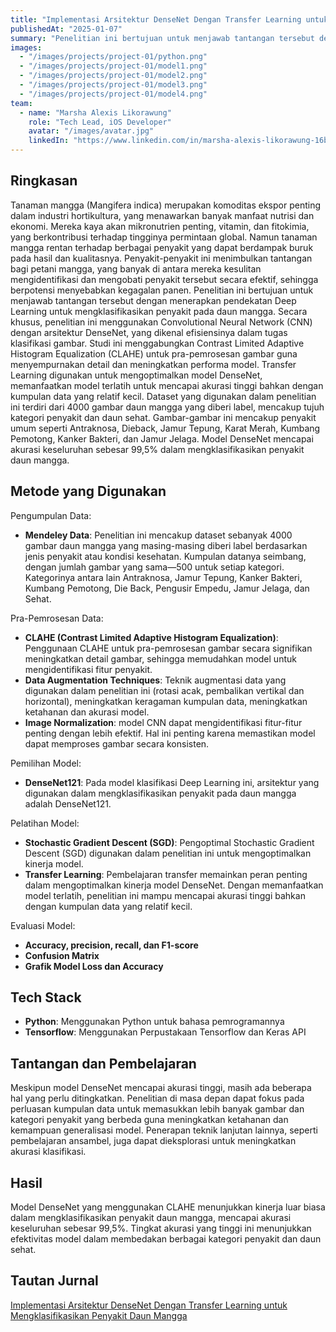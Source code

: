 ```yaml
---
title: "Implementasi Arsitektur DenseNet Dengan Transfer Learning untuk Mengklasifikasikan Penyakit Daun Mangga"
publishedAt: "2025-01-07"
summary: "Penelitian ini bertujuan untuk menjawab tantangan tersebut dengan menerapkan pendekatan Deep Learning untuk mengklasifikasikan penyakit pada daun mangga. Model DenseNet mencapai akurasi keseluruhan sebesar 99,5% dalam mengklasifikasikan penyakit daun mangga."
images:
  - "/images/projects/project-01/python.png"
  - "/images/projects/project-01/model1.png"
  - "/images/projects/project-01/model2.png"
  - "/images/projects/project-01/model3.png"
  - "/images/projects/project-01/model4.png"
team:
  - name: "Marsha Alexis Likorawung"
    role: "Tech Lead, iOS Developer"
    avatar: "/images/avatar.jpg"
    linkedIn: "https://www.linkedin.com/in/marsha-alexis-likorawung-16b13a267/"
---
```


## Ringkasan

Tanaman mangga (Mangifera indica) merupakan komoditas ekspor penting dalam industri hortikultura, yang menawarkan banyak manfaat nutrisi dan ekonomi. Mereka kaya akan mikronutrien penting, vitamin, dan fitokimia, yang berkontribusi terhadap tingginya permintaan global. Namun tanaman mangga rentan terhadap berbagai penyakit yang dapat berdampak buruk pada hasil dan kualitasnya. Penyakit-penyakit ini menimbulkan tantangan bagi petani mangga, yang banyak di antara mereka kesulitan mengidentifikasi dan mengobati penyakit tersebut secara efektif, sehingga berpotensi menyebabkan kegagalan panen. Penelitian ini bertujuan untuk menjawab tantangan tersebut dengan menerapkan pendekatan Deep Learning untuk mengklasifikasikan penyakit pada daun mangga. Secara khusus, penelitian ini menggunakan Convolutional Neural Network (CNN) dengan arsitektur DenseNet, yang dikenal efisiensinya dalam tugas klasifikasi gambar. Studi ini menggabungkan Contrast Limited Adaptive Histogram Equalization (CLAHE) untuk pra-pemrosesan gambar guna menyempurnakan detail dan meningkatkan performa model. Transfer Learning digunakan untuk mengoptimalkan model DenseNet, memanfaatkan model terlatih untuk mencapai akurasi tinggi bahkan dengan kumpulan data yang relatif kecil. Dataset yang digunakan dalam penelitian ini terdiri dari 4000 gambar daun mangga yang diberi label, mencakup tujuh kategori penyakit dan daun sehat. Gambar-gambar ini mencakup penyakit umum seperti Antraknosa, Dieback, Jamur Tepung, Karat Merah, Kumbang Pemotong, Kanker Bakteri, dan Jamur Jelaga. Model DenseNet mencapai akurasi keseluruhan sebesar 99,5% dalam mengklasifikasikan penyakit daun mangga.

## Metode yang Digunakan
Pengumpulan Data:
- **Mendeley Data**: Penelitian ini mencakup dataset sebanyak 4000 gambar daun mangga yang masing-masing diberi label berdasarkan jenis penyakit atau kondisi kesehatan. Kumpulan datanya seimbang, dengan jumlah gambar yang sama—500 untuk setiap kategori.  Kategorinya antara lain Antraknosa, Jamur Tepung, Kanker Bakteri, Kumbang Pemotong, Die Back, Pengusir Empedu, Jamur Jelaga, dan Sehat.

Pra-Pemrosesan Data:
- **CLAHE (Contrast Limited Adaptive Histogram Equalization)**: Penggunaan CLAHE untuk pra-pemrosesan gambar secara signifikan meningkatkan detail gambar, sehingga memudahkan model untuk mengidentifikasi fitur penyakit.
- **Data Augmentation Techniques**: Teknik augmentasi data yang digunakan dalam penelitian ini (rotasi acak, pembalikan vertikal dan horizontal), meningkatkan keragaman kumpulan data, meningkatkan ketahanan dan akurasi model.
- **Image Normalization**: model CNN dapat mengidentifikasi fitur-fitur penting dengan lebih efektif. Hal ini penting karena memastikan model dapat memproses gambar secara konsisten.

Pemilihan Model:
- **DenseNet121**: Pada model klasifikasi Deep Learning ini, arsitektur yang digunakan dalam mengklasifikasikan penyakit pada daun mangga adalah DenseNet121.

Pelatihan Model:
- **Stochastic Gradient Descent (SGD)**: Pengoptimal Stochastic Gradient Descent (SGD) digunakan dalam penelitian ini untuk mengoptimalkan kinerja model.
- **Transfer Learning**: Pembelajaran transfer memainkan peran penting dalam mengoptimalkan kinerja model DenseNet. Dengan memanfaatkan model terlatih, penelitian ini mampu mencapai akurasi tinggi bahkan dengan kumpulan data yang relatif kecil.

Evaluasi Model:
- **Accuracy, precision, recall, dan F1-score**
- **Confusion Matrix**
- **Grafik Model  Loss  dan  Accuracy**

## Tech Stack

- **Python**: Menggunakan Python untuk bahasa pemrogramannya
- **Tensorflow**: Menggunakan Perpustakaan Tensorflow dan Keras API

## Tantangan dan Pembelajaran

Meskipun model DenseNet mencapai akurasi tinggi, masih ada beberapa hal yang perlu ditingkatkan.  Penelitian di masa depan dapat fokus pada perluasan kumpulan data untuk memasukkan lebih banyak gambar dan kategori penyakit yang berbeda guna meningkatkan ketahanan dan kemampuan generalisasi model.  Penerapan teknik lanjutan lainnya, seperti pembelajaran ansambel, juga dapat dieksplorasi untuk meningkatkan akurasi klasifikasi.

## Hasil

Model DenseNet yang menggunakan CLAHE menunjukkan kinerja luar biasa dalam mengklasifikasikan penyakit daun mangga, mencapai akurasi keseluruhan sebesar 99,5%. Tingkat akurasi yang tinggi ini menunjukkan efektivitas model dalam membedakan berbagai kategori penyakit dan daun sehat.

## Tautan Jurnal

[Implementasi Arsitektur DenseNet Dengan Transfer Learning untuk Mengklasifikasikan Penyakit Daun Mangga](https://jurnal.stts.edu/index.php/INSYST/article/view/401)